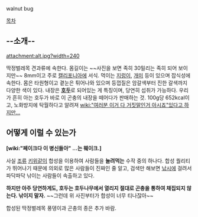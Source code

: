 walnut bug

[[목차]]
== --소개-- ==
attachment:alt.jpg?width=240

딱정벌레목 견과류에 속한다. 몸길이는 ~~사진을 보면 족히 30밀리는 족히 되어 보이지만~~ 8mm이고 주로 [[캘리포니아]]에 서식. 먹이는 [[지렁이]], [[개미]] 등이 있으며 잡식성에 속한다.
몸은 타원형이고 곁눈은 튀어나와 있으며 등껍질은 암갈색부터 진한 갈색까지 다양한 색이 있다. 내장은 '''[[호두]]'''로 되어있는 게 특징이며, 당연히 섭취가 가능하다. 우리가 흔히 아는 호두가 바로 이 곤충의 내장을 떼어다가 판매하는 것.
100g당 652kcal이고, 노화방지에 탁월하다고 알려져 [[wiki:"여러분 이거 다 거짓말인거 아시죠"있다고 하지만...]]

== 어떻게 이럴 수 있는가 ==
'''[wiki:"페이크다 이 병신들아" ...는 훼이크.]'''

사실 [[조류]] [[키위]]같이 합성을 이용하여 사람들을 '''놀려먹는''' 수작 중의 하나다. 합성 퀄리티가 뛰어나기 때문에 의외로 많은 사람들이 진짜인 줄 알고, 검색만 해보면 [[낚시]]에 걸려서 파닥파닥 낚이는 사람들이 속출하고 있다.

'''하지만 아주 당연하게도, 호두는 호두나무에서 열리지 절대로 곤충을 통하여 채집되지 않는다. 낚이지 말자.''' ~~그런데 위 사진부터가 합성이 너무 티나잖아~~

합성된 딱정벌레목 풍뎅이과 곤충의 종은 추가 바람.
